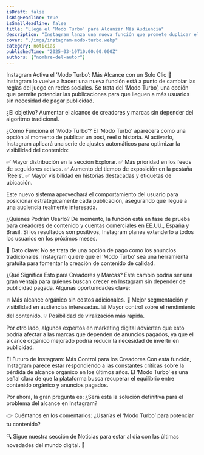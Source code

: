 ```yaml
---
isDraft: false
isBigHeadline: true
isSmallHeadline: false
title: "Llega el ‘Modo Turbo’ para Alcanzar Más Audiencia"
description: "Instagram lanza una nueva función que promete duplicar el alcance de tus publicaciones con un solo clic. Descubre cómo funciona el ‘Modo Turbo’ y por qué cambiará la forma en que creamos contenido."
cover: "./imgs/instagram-modo-turbo.webp"
category: noticias
publishedTime: "2025-03-10T10:00:00.000Z"
authors: ["nombre-del-autor"]
---
```


Instagram Activa el ‘Modo Turbo’: Más Alcance con un Solo Clic 🚀
Instagram lo vuelve a hacer: una nueva función está a punto de cambiar las reglas del juego en redes sociales. Se trata del ‘Modo Turbo’, una opción que permite potenciar las publicaciones para que lleguen a más usuarios sin necesidad de pagar publicidad.

¿El objetivo? Aumentar el alcance de creadores y marcas sin depender del algoritmo tradicional.

¿Cómo Funciona el ‘Modo Turbo’?
El ‘Modo Turbo’ aparecerá como una opción al momento de publicar un post, reel o historia. Al activarlo, Instagram aplicará una serie de ajustes automáticos para optimizar la visibilidad del contenido:

✅ Mayor distribución en la sección Explorar.
✅ Más prioridad en los feeds de seguidores activos.
✅ Aumento del tiempo de exposición en la pestaña ‘Reels’.
✅ Mayor visibilidad en historias destacadas y etiquetas de ubicación.

Este nuevo sistema aprovechará el comportamiento del usuario para posicionar estratégicamente cada publicación, asegurando que llegue a una audiencia realmente interesada.

¿Quiénes Podrán Usarlo?
De momento, la función está en fase de prueba para creadores de contenido y cuentas comerciales en EE.UU., España y Brasil. Si los resultados son positivos, Instagram planea extenderlo a todos los usuarios en los próximos meses.

📢 Dato clave: No se trata de una opción de pago como los anuncios tradicionales. Instagram quiere que el ‘Modo Turbo’ sea una herramienta gratuita para fomentar la creación de contenido de calidad.

¿Qué Significa Esto para Creadores y Marcas?
Este cambio podría ser una gran ventaja para quienes buscan crecer en Instagram sin depender de publicidad pagada. Algunas oportunidades clave:

🔥 Más alcance orgánico sin costos adicionales.
🎯 Mejor segmentación y visibilidad en audiencias interesadas.
📊 Mayor control sobre el rendimiento del contenido.
💡 Posibilidad de viralización más rápida.

Por otro lado, algunos expertos en marketing digital advierten que esto podría afectar a las marcas que dependen de anuncios pagados, ya que el alcance orgánico mejorado podría reducir la necesidad de invertir en publicidad.

El Futuro de Instagram: Más Control para los Creadores
Con esta función, Instagram parece estar respondiendo a las constantes críticas sobre la pérdida de alcance orgánico en los últimos años. El ‘Modo Turbo’ es una señal clara de que la plataforma busca recuperar el equilibrio entre contenido orgánico y anuncios pagados.

Por ahora, la gran pregunta es: ¿Será esta la solución definitiva para el problema del alcance en Instagram?

👉 Cuéntanos en los comentarios: ¿Usarías el ‘Modo Turbo’ para potenciar tu contenido?

🔍 Sigue nuestra sección de Noticias para estar al día con las últimas novedades del mundo digital. 🚀
